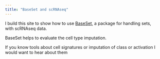```yaml
---
title: "BaseSet and scRNAseq"
---
```


I build this site to show how to use [BaseSet](https://llrs.github.io/BaseSet), a package for handling sets, with scRNAseq data.

BaseSet helps to evaluate the cell type imputation. 

If you know tools about cell signatures or imputation of class or activation I would want to hear about them
